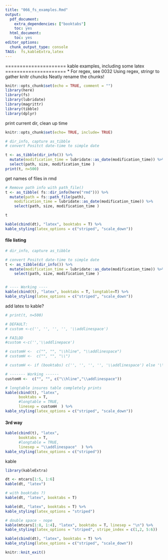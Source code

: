 ```yaml
---
title: "066_fs_examples.Rmd"
output:
  pdf_document:
    extra_dependencies: ["booktabs"]
    toc: yes
  html_document:
    toc: yes
editor_options:
  chunk_output_type: console
TAGS:  fs,kableExtra,latex
---
```


 =====================
kable examples, including some latex
=====================
*  For regex, see 0032
Using regex, stringr to gather knitr chuncks
Neatly rename the chunks!

```r
knitr::opts_chunk$set(echo = TRUE, comment = "")
library(here)
library(fs)
library(lubridate)
library(magrittr)
library(tibble)
library(dplyr)
```

print current dir, clean up time
```r
knitr::opts_chunk$set(echo= TRUE, include= TRUE)

# dir_info, capture as_tibble
# convert Positct date-time to simple date

t <- as_tibble(dir_info()) %>% 
  mutate(modification_time = lubridate::as_date(modification_time)) %>% 
  select(path, size, modification_time )
print(t, n=500)
```

get names of files in rmd
```r
# Remove path info with path_file() 
t <- as_tibble( fs::dir_info(here("rmd"))) %>% 
  mutate(path = fs::path_file(path),
    modification_time = lubridate::as_date(modification_time)) %>% 
	select(path, size, modification_time )

t
```



```r

kable(cbind(dt), "latex", booktabs = T) %>%
kable_styling(latex_options = c("striped", "scale_down"))
```

#### file listing
```r

# dir_info, capture as_tibble

# convert Positct date-time to simple date
t <- as_tibble(dir_info()) %>% 
  mutate(modification_time = lubridate::as_date(modification_time)) %>% 
	select(path, size, modification_time )


# ---- Working ----
kable(cbind(t), "latex", booktabs = T, longtable=T) %>%
kable_styling(latex_options = c("striped", "scale_down"))

```

add latex to kable?
```r
# print(t, n=500)

# DEFAULT:  
# custom <-c('', '', '', '', '\\addlinespace') 

# FAILDD  
#custom <-c('','\\addlinepace')

# customH <-  c("", "", "\\hline", "\\addlinespace")
# customH <-  c("", "", "\\")

# customH <- if (booktabs) c('', '', '', '', '\\addlinespace') else '\\hline'

# ------- Working ------
customH <-  c("", "", c("\\hline","\\addlinespace"))

# longtable insures table completely prints
kable(cbind(t), "latex", 
      booktabs = T, 
      #longtable = TRUE, 
      linesep = customH  ) %>%
kable_styling(latex_options = c("striped", "scale_down"))

```

#### 3rd way
```r
kable(cbind(t), "latex", 
      booktabs = T, 
      #longtable = TRUE, 
      linesep = "\\addlinespace"  ) %>%
kable_styling(latex_options = c("striped"))
```

kable
```r
library(kableExtra)

dt <- mtcars[1:5, 1:6]
kable(dt, "latex")

# with booktabs ?)
kable(dt, "latex", booktabs = T)

kable(dt, "latex", booktabs = T) %>% 
kable_styling(latex_options = "striped")

# double space - nope
kable(mtcars[1:8, 1:4], "latex", booktabs = T, linesep = "\n") %>%
kable_styling(latex_options = "striped", stripe_index = c(1,2, 5:6))

```

```r

kable(cbind(dt), "latex", booktabs = T) %>%
kable_styling(latex_options = c("striped", "scale_down"))
```
```r
knitr::knit_exit()

```

